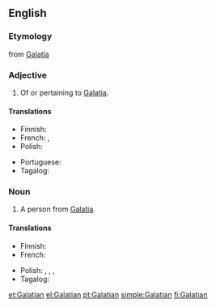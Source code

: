 ==English==

===Etymology===
from [[Galatia]]

===Adjective===
{{en-adj}}

# Of or pertaining to [[Galatia]].

====Translations====
{{trans-top|pertaining to Galatia}}
* Finnish: {{t|fi|galatialainen}}
* French: {{t+|fr|galate|m|f}}, {{t|fr|galatique|m|f}}
* Polish: {{t+|pl|galacki}}
{{trans-mid}}
* Portuguese: {{t|pt|gálata|m|f}}
* Tagalog: {{t|tl|Galata}}
{{trans-bottom}}

===Noun===
{{en-noun}}
# A person from [[Galatia]].

====Translations====
{{trans-top|person from Galatia}}
* Finnish: {{t|fi|galatialainen}}
* French: {{t+|fr|Galate|m|f}}
{{trans-mid}}
* Polish: {{t+|pl|Galata|m}}, {{t+|pl|Galatka|f}}, {{t|pl|Galacjanin|m}}, {{t|pl|Galacjanka|f}}
* Tagalog: {{t|tl|Galata}}
{{trans-bottom}}

[[et:Galatian]]
[[el:Galatian]]
[[pt:Galatian]]
[[simple:Galatian]]
[[fi:Galatian]]